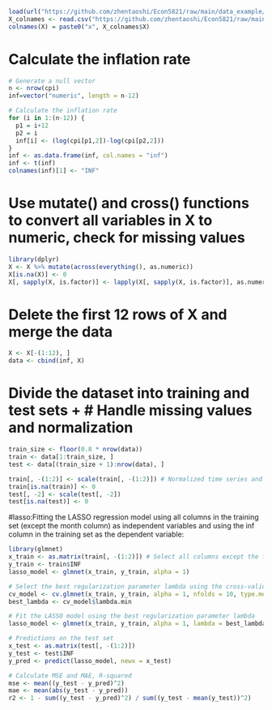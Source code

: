 
```r
load(url("https://github.com/zhentaoshi/Econ5821/raw/main/data_example/dataset_inf.Rdata"))
X_colnames <- read.csv("https://github.com/zhentaoshi/Econ5821/raw/main/data_example/X_colnames.csv")
colnames(X) = paste0("x", X_colnames$X)
```
# Calculate the inflation rate
```r
# Generate a null vector
n <- nrow(cpi)
inf=vector("numeric", length = n-12)

# Calculate the inflation rate
for (i in 1:(n-12)) {
  p1 = i+12
  p2 = i
  inf[i] <- (log(cpi[p1,2])-log(cpi[p2,2]))
}
inf <- as.data.frame(inf, col.names = "inf")
inf <- t(inf)
colnames(inf)[1] <- "INF"
```
# Use mutate() and cross() functions to convert all variables in X to numeric, check for missing values
```r
library(dplyr)
X <- X %>% mutate(across(everything(), as.numeric))
X[is.na(X)] <- 0
X[, sapply(X, is.factor)] <- lapply(X[, sapply(X, is.factor)], as.numeric)
```
# Delete the first 12 rows of X and merge the data
```r
X <- X[-(1:12), ]
data <- cbind(inf, X)
```
# Divide the dataset into training and test sets + # Handle missing values and normalization
```r
train_size <- floor(0.8 * nrow(data))
train <- data[1:train_size, ]
test <- data[(train_size + 1):nrow(data), ]

train[, -(1:2)] <- scale(train[, -(1:2)]) # Normalized time series and variables other than inf
train[is.na(train)] <- 0 
test[, -2] <- scale(test[, -2])
test[is.na(test)] <- 0
```
#lasso:Fitting the LASSO regression model using all columns in the training set (except the month column) as independent variables and using the inf column in the training set as the dependent variable:
```r
library(glmnet)
x_train <- as.matrix(train[, -(1:2)]) # Select all columns except the first two as independent variables
y_train <- train$INF
lasso_model <- glmnet(x_train, y_train, alpha = 1)

# Select the best regularization parameter lambda using the cross-validation method:
cv_model <- cv.glmnet(x_train, y_train, alpha = 1, nfolds = 10, type.measure = "mse")
best_lambda <- cv_model$lambda.min

# Fit the LASSO model using the best regularization parameter lambda
lasso_model <- glmnet(x_train, y_train, alpha = 1, lambda = best_lambda)
```

```r
# Predictions on the test set
x_test <- as.matrix(test[, -(1:2)])
y_test <- test$INF
y_pred <- predict(lasso_model, newx = x_test)

# Calculate MSE and MAE, R-squared
mse <- mean((y_test - y_pred)^2)
mae <- mean(abs(y_test - y_pred))
r2 <- 1 - sum((y_test - y_pred)^2) / sum((y_test - mean(y_test))^2)
```

